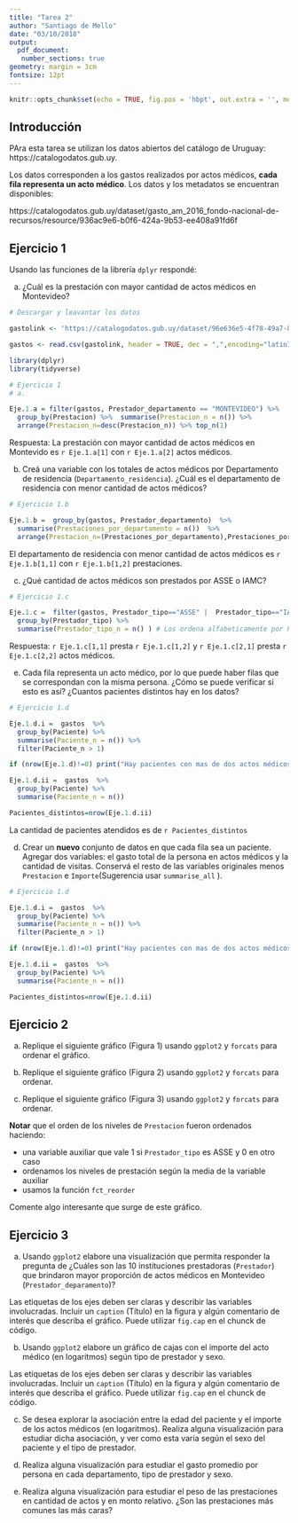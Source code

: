 ```yaml
---
title: "Tarea 2"
author: "Santiago de Mello"
date: "03/10/2018"
output: 
  pdf_document: 
   number_sections: true
geometry: margin = 3cm
fontsize: 12pt
---
```


```r
knitr::opts_chunk$set(echo = TRUE, fig.pos = 'hbpt', out.extra = '', message = FALSE, warning = FALSE)


```

## Introducción
PAra esta tarea se utilizan los datos abiertos del catálogo de Uruguay: https://catalogodatos.gub.uy.

Los datos corresponden a los gastos realizados por actos médicos, **cada fila representa un acto médico**. Los datos y los metadatos se encuentran disponibles:

https://catalogodatos.gub.uy/dataset/gasto_am_2016_fondo-nacional-de-recursos/resource/936ac9e6-b0f6-424a-9b53-ee408a91fd6f



## Ejercicio 1

Usando las funciones de la librería `dplyr`  respondé:  

a. ¿Cuál es la prestación con mayor cantidad de actos médicos en Montevideo?      

```r
# Descargar y leavantar los datos

gastolink <- 'https://catalogodatos.gub.uy/dataset/96e636e5-4f78-49a7-8e14-60e90173a0c0/resource/936ac9e6-b0f6-424a-9b53-ee408a91fd6f/download/datos_gastos-por-actos-mdicos-2016.csv'

gastos <- read.csv(gastolink, header = TRUE, dec = ",",encoding="latin1") 

library(dplyr)
library(tidyverse)

# Ejercicio 1
# a.

Eje.1.a = filter(gastos, Prestador_departamento == "MONTEVIDEO") %>% 
  group_by(Prestacion) %>%  summarise(Prestacion_n = n()) %>% 
  arrange(Prestacion_n=desc(Prestacion_n)) %>% top_n(1)

```


Respuesta: 
La prestación con mayor cantidad de actos médicos en Montevido es `r Eje.1.a[1]` con `r Eje.1.a[2]` actos médicos. 


b. Creá una variable con los totales de actos médicos por Departamento de residencia (`Departamento_residencia`). ¿Cuál es el departamento de residencia con menor cantidad de actos médicos?      

```r
# Ejercicio 1.b

Eje.1.b =  group_by(gastos, Prestador_departamento)  %>% 
  summarise(Prestaciones_por_departamento = n())  %>%
  arrange(Prestacion_n=(Prestaciones_por_departamento),Prestaciones_por_departamento) 

```


El departamento de residencia con menor cantidad de actos médicos es `r Eje.1.b[1,1]` con `r Eje.1.b[1,2]` prestaciones.


c. ¿Qué cantidad de actos médicos son prestados por ASSE o IAMC?       

```r
# Ejercicio 1.c

Eje.1.c =  filter(gastos, Prestador_tipo=="ASSE" |  Prestador_tipo=="IAMC")  %>% 
  group_by(Prestador_tipo) %>%
  summarise(Prestador_tipo_n = n() ) # Los ordena alfabeticamente por Prestador_tipo  
```

Respuesta: `r Eje.1.c[1,1]` presta `r Eje.1.c[1,2]` y `r Eje.1.c[2,1]` presta `r Eje.1.c[2,2]` actos médicos.



e.  Cada fila representa un acto médico, por lo que puede haber filas que se correspondan con la misma persona. ¿Cómo se puede verificar si esto es así? ¿Cuantos pacientes distintos hay en los datos?

```r
# Ejercicio 1.d

Eje.1.d.i =  gastos  %>% 
  group_by(Paciente) %>%
  summarise(Paciente_n = n()) %>% 
  filter(Paciente_n > 1) 

if (nrow(Eje.1.d)!=0) print("Hay pacientes con mas de dos actos médicos")  

Eje.1.d.ii =  gastos  %>% 
  group_by(Paciente) %>%
  summarise(Paciente_n = n()) 

Pacientes_distintos=nrow(Eje.1.d.ii)
```
La cantidad de pacientes atendidos es de `r Pacientes_distintos`


d. Crear un **nuevo** conjunto de datos en que cada fila sea un paciente. Agregar dos variables:  el gasto total de la persona en actos médicos y la cantidad de visitas. Conservá el resto de las variables originales menos `Prestacion` e `Importe`(Sugerencia usar `summarise_all` ).


```r
# Ejercicio 1.d

Eje.1.d.i =  gastos  %>% 
  group_by(Paciente) %>%
  summarise(Paciente_n = n()) %>% 
  filter(Paciente_n > 1) 

if (nrow(Eje.1.d)!=0) print("Hay pacientes con mas de dos actos médicos")  

Eje.1.d.ii =  gastos  %>% 
  group_by(Paciente) %>%
  summarise(Paciente_n = n()) 

Pacientes_distintos=nrow(Eje.1.d.ii)
```


\newpage

## Ejercicio 2
a. Replique el siguiente gráfico (Figura 1) usando `ggplot2` y `forcats` para ordenar el gráfico.


b. Replique el siguiente gráfico (Figura 2) usando `ggplot2` y `forcats` para ordenar.

\newpage

c. Replique el siguiente gráfico (Figura 3) usando `ggplot2` y `forcats` para ordenar.

**Notar** que el orden de los niveles de `Prestacion` fueron ordenados haciendo:

* una variable auxiliar que vale 1 si `Prestador_tipo` es ASSE y 0 en otro caso    
* ordenamos los niveles de prestación según la media de la variable auxiliar
* usamos la función `fct_reorder` 

Comente algo interesante que surge de este gráfico.

\newpage
## Ejercicio 3
a. Usando `ggplot2` elabore una visualización que permita responder la pregunta de ¿Cuáles son las 10 instituciones prestadoras (`Prestador`) que brindaron mayor proporción de actos médicos en Montevideo (`Prestador_deparamento`)?

Las etiquetas de los ejes deben ser claras y describir las variables involucradas. Incluir un `caption` (Título) en la figura y algún comentario de interés que describa el gráfico. Puede utilizar `fig.cap` en el chunck de código. 

b. Usando `ggplot2` elabore un gráfico de cajas con el importe del acto médico (en logaritmos) según tipo de prestador y sexo. 

Las etiquetas de los ejes deben ser claras y describir las variables involucradas. Incluir un `caption` (Título) en la figura y algún comentario de interés que describa el gráfico. Puede utilizar `fig.cap` en el chunck de código. 


c. Se desea explorar la asociación entre la edad del paciente y el importe de los actos médicos (en logaritmos). Realiza alguna visualización para estudiar dicha asociación, y ver como esta varía según el sexo del paciente y el tipo de prestador. 


d. Realiza alguna visualización para estudiar el gasto promedio por persona en cada departamento, tipo de prestador y sexo. 

e. Realiza alguna visualización para estudiar el peso de las prestaciones en cantidad de actos y en monto relativo. ¿Son las prestaciones más comunes las más caras?


